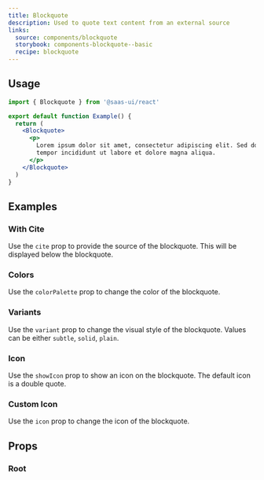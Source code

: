 ```yaml
---
title: Blockquote
description: Used to quote text content from an external source
links:
  source: components/blockquote
  storybook: components-blockquote--basic
  recipe: blockquote
---
```


<ExampleTabs name="blockquote-basic" />

## Usage

```jsx
import { Blockquote } from '@saas-ui/react'

export default function Example() {
  return (
    <Blockquote>
      <p>
        Lorem ipsum dolor sit amet, consectetur adipiscing elit. Sed do eiusmod
        tempor incididunt ut labore et dolore magna aliqua.
      </p>
    </Blockquote>
  )
}
```

## Examples

### With Cite

Use the `cite` prop to provide the source of the blockquote. This will be
displayed below the blockquote.

<ExampleTabs name="blockquote-with-cite" />

### Colors

Use the `colorPalette` prop to change the color of the blockquote.

<ExampleTabs name="blockquote-with-colors" />

### Variants

Use the `variant` prop to change the visual style of the blockquote. Values can
be either `subtle`, `solid`, `plain`.

<ExampleTabs name="blockquote-with-variants" />

### Icon

Use the `showIcon` prop to show an icon on the blockquote. The default icon is a
double quote.

<ExampleTabs name="blockquote-with-icon" />

### Custom Icon

Use the `icon` prop to change the icon of the blockquote.

<ExampleTabs name="blockquote-with-custom-icon" />

## Props

### Root

<PropTable component="Blockquote" part="Root" />
